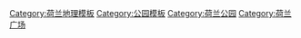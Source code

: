 {{Navbox
|name = 阿姆斯特丹公园和广场
|title = 阿姆斯特丹公园和广场
|listclass = hlist
|image = <!--[[File:EXAMPLE|70px]] -->
|above =[[阿姆斯特丹公园列表]]、[[阿姆斯特丹广场列表]]

|group1 = 公园
|list1 =
*[[阿姆斯特尔公园]]
*[[阿姆斯特丹森林]]
*[[弗莱福公园]]
*[[阿姆斯特丹植物园]]
*[[阿姆斯特丹自由大学植物园]]
*[[东部公园]]
*[[萨珐蒂公园]]
*[[冯德尔公园]]
*[[西部公园]]

|group2 = 广场
|list2 =
*[[水坝广场]]
*[[Dijkgraafplein]]
*[[Koningsplein]]
*[[莱顿广场]]
*[[Marie Heinekenplein]]
*[[Markenplein]]
*[[铸币广场 (阿姆斯特丹)|铸币广场]]
*[[博物馆广场 (阿姆斯特丹)|博物馆广场]]
*[[新广场 (阿姆斯特丹)|新广场]]
*[[北市场]]
*[[老教堂广场]]
*[[伦勃朗广场]]
*[[Spui (Amsterdam)|Spui]]
*[[滑铁卢广场 (阿姆斯特丹)|滑铁卢广场]]
{{endflatlist}}
}}<noinclude>
{{collapsible option}}
[[Category:荷兰地理模板]]
[[Category:公园模板]]
[[Category:荷兰公园]]
[[Category:荷兰广场]]
</noinclude>